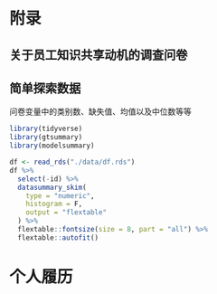 # 附录 {-} 

## 关于员工知识共享动机的调查问卷

\newpage

## 简单探索数据

问卷变量中的类别数、缺失值、均值以及中位数等等

```r
library(tidyverse)
library(gtsummary)
library(modelsummary)

df <- read_rds("./data/df.rds")
df %>%
  select(-id) %>% 
  datasummary_skim(
    type = "numeric",
    histogram = F,
    output = "flextable"
  ) %>%
  flextable::fontsize(size = 8, part = "all") %>% 
  flextable::autofit()
```


\newpage

# 个人履历 {-} 

